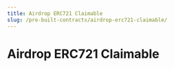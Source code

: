 ```yaml
---
title: Airdrop ERC721 Claimable
slug: /pre-built-contracts/airdrop-erc721-claimable/
---
```



# Airdrop ERC721 Claimable

<div className="deployContractBtnContainer" style={{ marginTop: -70 }}>
  <DeployThisContractButton
    link={"https://thirdweb.com/thirdweb.eth/AirdropERC721Claimable?via=portal"}
    contractType="airdrop-erc721-claimable"
  />
</div>
